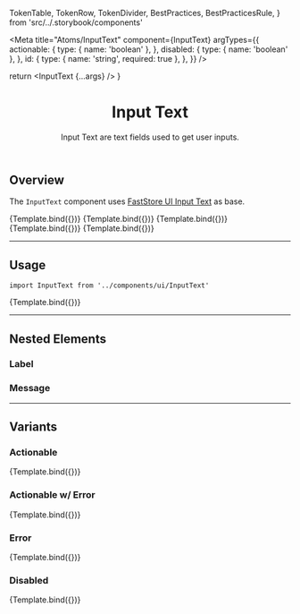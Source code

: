 
  TokenTable,
  TokenRow,
  TokenDivider,
  BestPractices,
  BestPracticesRule,
} from 'src/../.storybook/components'

<Meta
  title="Atoms/InputText"
  component={InputText}
  argTypes={{
    actionable: {
      type: { name: 'boolean' },
    },
    disabled: {
      type: { name: 'boolean' },
    },
    id: {
      type: { name: 'string', required: true },
    },
  }}
/>

  return <InputText {...args} />
}

<header>

# Input Text

Input Text are text fields used to get user inputs.

</header>

## Overview

The `InputText` component uses [FastStore UI Input Text](https://www.faststore.dev/reference/ui/atoms/Input) as base.

<Canvas isColumn>
  <Story
    name="overview-default"
    args={{
      id: 'overview-default',
      label: 'Label',
    }}
  >
    {Template.bind({})}
  </Story>
  <Story
    name="overview-error"
    args={{
      id: 'overview-error',
      label: 'Input w/ Error Message',
      error: 'Error Message',
      disabled: false,
    }}
  >
    {Template.bind({})}
  </Story>
  <Story
    name="overview-actionable"
    args={{
      id: 'overview-actionable',
      label: 'Input w/ Action',
      actionable: true,
      disabled: false,
    }}
  >
    {Template.bind({})}
  </Story>
  <Story
    name="overview-actionable-error"
    args={{
      id: 'overview-actionable-error',
      label: 'Input w/ Action and Error',
      actionable: true,
      error: 'Error Message',
      disabled: false,
    }}
  >
    {Template.bind({})}
  </Story>
  <Story
    name="overview-disabled"
    args={{
      id: 'overview-disabled',
      label: 'Input Disabled',
      actionable: false,
      disabled: true,
      value: 'Input Text',
    }}
  >
    {Template.bind({})}
  </Story>
</Canvas>

---

## Usage

`import InputText from '../components/ui/InputText'`

<Canvas>
  <Story
    name="input-default"
    args={{
      id: 'input-default',
      label: 'Label',
    }}
  >
    {Template.bind({})}
  </Story>
</Canvas>

<ArgsTable story="input-default" />

<TokenTable>
  <TokenRow
    token="--fs-input-padding"
    value="var(--fs-spacing-2) var(--fs-spacing-2) 0"
  />
  <TokenRow token="--fs-input-height" value="var(--fs-control-tap-size)" />
  <TokenDivider />
  <TokenRow token="--fs-input-box-shadow" value="none" />
  <TokenRow
    token="--fs-input-box-shadow-hover"
    value="0 0 0 var(--fs-border-width) var(--fs-border-color-active)"
  />
  <TokenDivider />
  <TokenRow token="--fs-input-border-radius" value="var(--fs-border-radius)" />
  <TokenRow token="--fs-input-border-width" value="var(--fs-border-width)" />
  <TokenRow
    token="--fs-input-border-color"
    value="var(--fs-border-color)"
    isColor
  />
  <TokenRow
    token="--fs-input-border-color-hover"
    value="var(--fs-border-color-active)"
    isColor
  />
  <TokenDivider />
  <TokenRow
    token="--fs-input-text-color"
    value="var(--fs-color-text)"
    isColor
  />
  <TokenRow token="--fs-input-text-size" value="var(--fs-text-size-body)" />
  <TokenDivider />
  <TokenRow token="--fs-input-line-height" value="1.25" />
  <TokenDivider />
  <TokenRow
    token="--fs-input-transition-function"
    value="var(--fs-transition-function)"
  />
  <TokenRow
    token="--fs-input-transition-property"
    value="var(--fs-transition-property)"
  />
  <TokenRow
    token="--fs-input-transition-timing"
    value="var(--fs-transition-timing)"
  />
</TokenTable>

---

## Nested Elements

### Label

<TokenTable>
  <TokenRow token="--fs-input-label-padding" value="0 var(--fs-spacing-2)" />
  <TokenRow
    token="--fs-input-label-color"
    value="var(--fs-color-text-light)"
    isColor
  />
  <TokenRow token="--fs-input-label-size" value="var(--fs-text-size-tiny)" />
</TokenTable>

### Message

<TokenTable>
  <TokenRow
    token="--fs-input-message-size"
    value="var(--fs-text-size-legend)"
  />
  <TokenRow token="--fs-input-message-line-height" value="1.1" />
  <TokenRow token="--fs-input-message-margin-top" value="var(--fs-spacing-0)" />
</TokenTable>

---

## Variants

### Actionable

<Canvas>
  <Story
    name="input-actionable"
    args={{
      id: 'input-actionable',
      disabled: false,
      label: 'Input w/ Action',
      actionable: true,
    }}
  >
    {Template.bind({})}
  </Story>
</Canvas>

### Actionable w/ Error

<Canvas>
  <Story
    name="input-actionable-error"
    args={{
      id: 'input-actionable-error',
      disabled: false,
      label: 'Input w/ Action and Error',
      error: 'Error Message',
      actionable: true,
    }}
  >
    {Template.bind({})}
  </Story>
</Canvas>

### Error

<Canvas>
  <Story
    name="input-error"
    args={{
      id: 'input-error',
      disabled: false,
      label: 'Input w/ Error Message',
      error: 'Error Message',
    }}
  >
    {Template.bind({})}
  </Story>
</Canvas>

<TokenTable>
  <TokenRow
    token="--fs-input-error-message-color"
    value="var(--fs-color-danger-text)"
    isColor
  />
  <TokenRow
    token="--fs-input-error-border-color"
    value="var(--fs-color-danger-border)"
    isColor
  />
  <TokenRow
    token="--fs-input-error-box-shadow"
    value="0 0 0 var(--fs-border-width) var(--fs-input-error-border-color)"
  />
  <TokenRow
    token="--fs-input-error-focus-ring"
    value="var(--fs-color-focus-ring-danger)"
    isColor
  />
</TokenTable>

### Disabled

<Canvas>
  <Story
    name="input-disabled"
    args={{
      id: 'input-disabled',
      disabled: true,
      label: 'Disabled Input',
    }}
  >
    {Template.bind({})}
  </Story>
</Canvas>

<TokenTable>
  <TokenRow
    token="--fs-input-disabled-bkg-color"
    value="var(--fs-color-disabled-bkg)"
    isColor
  />
  <TokenRow
    token="--fs-input-disabled-text-color"
    value="var(--fs-color-disabled-text)"
    isColor
  />
  <TokenRow
    token="--fs-input-disabled-border-width"
    value="var(--fs-border-width)"
  />
  <TokenRow
    token="--fs-input-disabled-border-color"
    value="var(--fs-border-color)"
    isColor
  />
</TokenTable>
